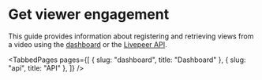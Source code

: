 
<head>
  <title>Get viewer engagement | Livepeer Studio Docs</title>
  <meta
    property="og:title"
    content="Get viewer engagement | Livepeer Studio Docs"
  />
</head>

# Get viewer engagement

This guide provides information about registering and retrieving views from a
video using the [dashboard](./dashboard) or the [Livepeer API](./api).

<TabbedPages
  pages={[
    { slug: "dashboard", title: "Dashboard" },
    { slug: "api", title: "API" },
  ]}
/>
